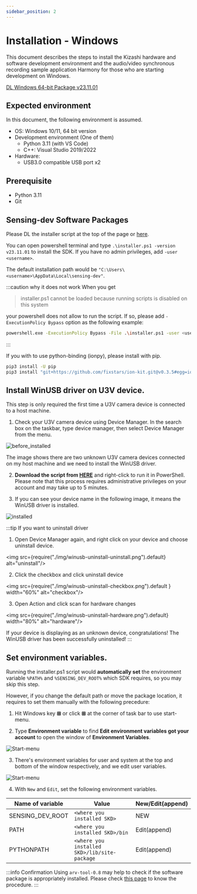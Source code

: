 ```yaml
---
sidebar_position: 2
---
```


# Installation - Windows

This document describes the steps to install the Kizashi hardware and software development environment and the audio/video synchronous recording sample application Harmony for those who are starting development on Windows.


<div class="jsx-section">
<div class="board">
<a class="card" href="https://github.com/Sensing-Dev/sensing-dev-installer/releases/download/v23.11.01/installer.ps1">DL Windows 64-bit Package v23.11.01</a>
</div></div>

## Expected environment

In this document, the following environment is assumed.

* OS: Windows 10/11, 64 bit version
* Development environment (One of them)
    * Python 3.11 (with VS Code)
    * C++: Visual Studio 2019/2022
* Hardware:
    * USB3.0 compatible USB port x2

## Prerequisite

* Python 3.11
* Git

## Sensing-dev Software Packages

Please DL the installer script at the top of the page or [here](https://github.com/Sensing-Dev/sensing-dev-installer/releases/download/v23.11.01/installer.ps1).

You can open powershell terminal and type `.\installer.ps1 -version v23.11.01` to install the SDK. If you have no admin privileges, add `-user <username>`.

The default installation path would be `"C:\Users\<username>\AppData\Local\sensing-dev"`.

:::caution why it does not work
When you get 

> installer.ps1 cannot be loaded because running scripts is disabled on this system

your powershell does not allow to run the script. If so, please add `-ExecutionPolicy Bypass` option as the following example:

```bash
powershell.exe -ExecutionPolicy Bypass -File .\installer.ps1 -user <username> -version v23.11.01
```
:::

If you with to use python-binding (ionpy), please install with pip.

```bash
pip3 install -U pip
pip3 install "git+https://github.com/fixstars/ion-kit.git@v0.3.5#egg=ionpy&subdirectory=python" 
```


## Install WinUSB driver on U3V device.

This step is only required the first time a U3V camera device is connected to a host machine.
1. Check your U3V camera device using Device Manager. In the search box on the taskbar, type device manager, then select Device Manager from the menu.

![before_installed](./img/winusb-install-before_installed.png)

The image shows there are two unknown U3V camera devices connected on my host machine and we need to install the WinUSB driver.


2. **Download the script from [HERE](https://github.com/Sensing-Dev/sensing-dev-installer/releases/download/v23.11.01/installer-WinUSB.ps1)** and right-click to run it in PowerShell.
Please note that this process requires administrative privileges on your account and may take up to 5 minutes.

3. If you can see your device name in the following image, it means the WinUSB driver is installed.

![installed](./img/winusb-install-installed.png)


:::tip If you want to uninstall driver

1. Open Device Manager again, and right click on your device and choose uninstall device.

<img src={require("./img/winusb-uninstall-uninstall.png").default} alt="uninstall"/>

2. Click the checkbox and click uninstall device

<img src={require("./img/winusb-uninstall-checkbox.png").default } width="60%" alt="checkbox"/>

3. Open Action and click scan for hardware changes

<img src={require("./img/winusb-uninstall-hardware.png").default} width="80%" alt="hardware"/>

If your device is displaying as an unknown device, congratulations! The WinUSB driver has been successfully uninstalled!
:::
## Set environment variables.

Running the installer.ps1 script would **automatically set** the environment variable `%PATH%` and `%SENSING_DEV_ROOT%` which SDK requires, so you may skip this step.

However, if you change the default path or move the package location, it requires to set them manually with the following precedure:

1. Hit Windows key **&#8862;** or click **&#8862;** at the corner of task bar to use start-menu.

2. Type **Environment variable** to find **Edit environment variables got your account** to open the window of **Environment Variables**.

![Start-menu](./img/start-menu.png)

3. There's environment variables for user and system at the top and bottom of the window respectively, and we edit user variables.

![Start-menu](./img/environment-variables.png)

4. With `New` and `Edit`, set the following environment variables.

| Name of variable | Value | New/Edit(append) |
| --------   | ------- | ------- |
| SENSING_DEV_ROOT | `<where you installed SKD>` | NEW |
| PATH | `<where you installed SKD>/bin` | Edit(append) |
| PYTHONPATH | `<where you installed SKD>/lib/site-package` | Edit(append) |

:::info Confirmation
Using `arv-tool-0.8` may help to check if the software package is appropriately installed. Please check [this page](../external/aravis/arv-tools.md) to know the procedure.
:::
